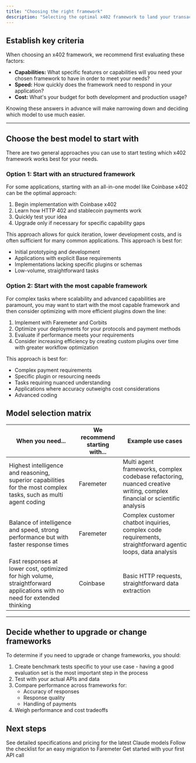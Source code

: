 ```yaml
---
title: "Choosing the right framework"
description: "Selecting the optimal x402 framework to land your transactions for your application involves balancing three key considerations: capabilities, speed, and cost. This guide helps you make an informed decision based on your specific requirements."
---
```


## Establish key criteria

When choosing an x402 framework, we recommend first evaluating these factors:

- **Capabilities:** What specific features or capabilities will you need your chosen framework to have in order to meet your needs?
- **Speed:** How quickly does the framework need to respond in your application?
- **Cost:** What's your budget for both development and production usage?

Knowing these answers in advance will make narrowing down and deciding which model to use much easier.

---

## Choose the best model to start with

There are two general approaches you can use to start testing which x402 framework works best for your needs.

### Option 1: Start with an structured framework

For some applications, starting with an all-in-one model like Coinbase x402 can be the optimal approach:

1. Begin implementation with Coinbase x402
2. Learn how HTTP 402 and stablecoin payments work
3. Quickly test your idea
4. Upgrade only if necessary for specific capability gaps

This approach allows for quick iteration, lower development costs, and is often sufficient for many common applications. This approach is best for:

- Initial prototyping and development
- Applications with explicit Base requirements
- Implementations lacking specific plugins or schemas
- Low-volume, straightforward tasks

### Option 2: Start with the most capable framework

For complex tasks where scalability and advanced capabilities are paramount, you may want to start with the most capable framework and then consider optimizing with more efficient plugins down the line:

1. Implement with Faremeter and Corbits
2. Optimize your deployments for your protocols and payment methods
3. Evaluate if performance meets your requirements
4. Consider increasing efficiency by creating custom plugins over time with greater workflow optimization

This approach is best for:

- Complex payment requirements
- Specific plugin or resourcing needs
- Tasks requiring nuanced understanding
- Applications where accuracy outweighs cost considerations
- Advanced coding

## Model selection matrix

| When you need...                                                                                                         | We recommend starting with... | Example use cases                                                                                                        |
| ------------------------------------------------------------------------------------------------------------------------ | ----------------------------- | ------------------------------------------------------------------------------------------------------------------------ |
| Highest intelligence and reasoning, superior capabilities for the most complex tasks, such as multi agent coding         | Faremeter                     | Multi agent frameworks, complex codebase refactoring, nuanced creative writing, complex financial or scientific analysis |
| Balance of intelligence and speed, strong performance but with faster response times                                     | Faremeter                     | Complex customer chatbot inquiries, complex code requirements, straightforward agentic loops, data analysis              |
| Fast responses at lower cost, optimized for high volume, straightforward applications with no need for extended thinking | Coinbase                      | Basic HTTP requests, straightforward data extraction                                                                     |

---

## Decide whether to upgrade or change frameworks

To determine if you need to upgrade or change frameworks, you should:

1. Create benchmark tests specific to your use case - having a good evaluation set is the most important step in the process
2. Test with your actual APIs and data
3. Compare performance across frameworks for:
   - Accuracy of responses
   - Response quality
   - Handling of payments
4. Weigh performance and cost tradeoffs

## Next steps

<CardGroup cols={3}>
  <Card title="Facilitator comparison chart" icon="head-side-gear" href="/about-corbits/pricing">
    See detailed specifications and pricing for the latest Claude models
  </Card>
  <Card title="Migrate to Faremeter" icon="sparkles" href="/faremeter/">
    Follow the checklist for an easy migration to Faremeter
  </Card>
  <Card title="Start building" icon="code" href="/quickstart">
    Get started with your first API call
  </Card>
</CardGroup>